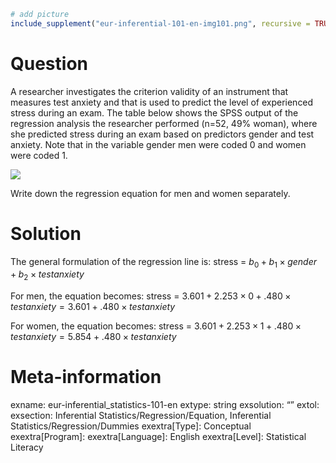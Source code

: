 ```r
# add picture
include_supplement("eur-inferential-101-en-img101.png", recursive = TRUE)
```
Question
========
A researcher investigates the criterion validity of an instrument that measures test anxiety and that is used to predict the level of experienced stress during an exam. The table below shows the SPSS output of the regression analysis the researcher performed (n=52, 49% woman), where she predicted stress during an exam based on predictors gender and test anxiety. Note that in the variable gender men were coded 0 and women were coded 1.

![](eur-inferential-101-en-img101.png)

Write down the regression equation for men and women separately.


Solution
========
The general formulation of the regression line is:
stress = $b_0 + b_1 \times gender + b_2 \times testanxiety$

For men, the equation becomes:
stress = $3.601 + 2.253 \times 0 + .480 \times testanxiety = 3.601 + .480 \times testanxiety$

For women, the equation becomes:
stress = $3.601 + 2.253 \times 1 + .480 \times testanxiety = 5.854 + .480 \times testanxiety$


Meta-information
================
exname: eur-inferential_statistics-101-en
extype: string
exsolution: ""
extol: 
exsection: Inferential Statistics/Regression/Equation, Inferential Statistics/Regression/Dummies
exextra[Type]: Conceptual
exextra[Program]: 
exextra[Language]: English
exextra[Level]: Statistical Literacy
